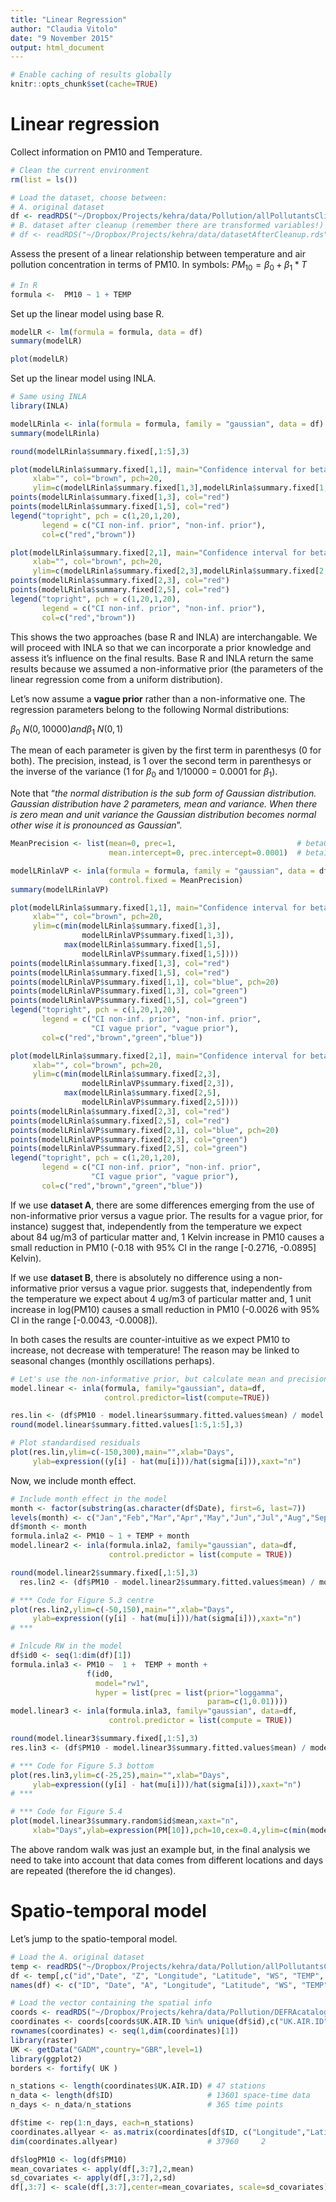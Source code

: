 ```yaml
---
title: "Linear Regression"
author: "Claudia Vitolo"
date: "9 November 2015"
output: html_document
---
```


```r
# Enable caching of results globally
knitr::opts_chunk$set(cache=TRUE)
```

# Linear regression
Collect information on PM10 and Temperature.

```r
# Clean the current environment
rm(list = ls())

# Load the dataset, choose between:
# A. original dataset
df <- readRDS("~/Dropbox/Projects/kehra/data/Pollution/allPollutantsClima.rds")
# B. dataset after cleanup (remember there are transformed variables!)
# df <- readRDS("~/Dropbox/Projects/kehra/data/datasetAfterCleanup.rds")

```

Assess the present of a linear relationship between temperature and air pollution concentration in terms of PM10. In symbols: $PM_{10} = \beta_0 + \beta_1 * T$

```r
# In R
formula <-  PM10 ~ 1 + TEMP
```

Set up the linear model using base R.

```r

modelLR <- lm(formula = formula, data = df)
summary(modelLR)

plot(modelLR)

```

Set up the linear model using INLA.

```r

# Same using INLA
library(INLA)

modelLRinla <- inla(formula = formula, family = "gaussian", data = df)
summary(modelLRinla)

round(modelLRinla$summary.fixed[,1:5],3)

plot(modelLRinla$summary.fixed[1,1], main="Confidence interval for beta0",
     xlab="", col="brown", pch=20,
     ylim=c(modelLRinla$summary.fixed[1,3],modelLRinla$summary.fixed[1,5]))
points(modelLRinla$summary.fixed[1,3], col="red")
points(modelLRinla$summary.fixed[1,5], col="red")
legend("topright", pch = c(1,20,1,20), 
       legend = c("CI non-inf. prior", "non-inf. prior"),
       col=c("red","brown"))

plot(modelLRinla$summary.fixed[2,1], main="Confidence interval for beta1",
     xlab="", col="brown", pch=20,
     ylim=c(modelLRinla$summary.fixed[2,3],modelLRinla$summary.fixed[2,5]))
points(modelLRinla$summary.fixed[2,3], col="red")
points(modelLRinla$summary.fixed[2,5], col="red")
legend("topright", pch = c(1,20,1,20), 
       legend = c("CI non-inf. prior", "non-inf. prior"),
       col=c("red","brown"))

```

This shows the two approaches (base R and INLA) are interchangable. We will proceed with INLA so that we can incorporate a prior knowledge and assess it's influence on the final results. Base R and INLA return the same results because we assumed a non-informative prior (the parameters of the linear regression come from a uniform distribution).

Let's now assume a __vague prior__ rather than a non-informative one. The regression parameters belong to the following Normal distributions:

$\beta_0 ~ N(0,10000) and \beta_1 ~ N(0,1)$

The mean of each parameter is given by the first term in parenthesys (0 for both). The precision, instead, is 1 over the second term in parenthesys or the inverse of the variance (1 for $\beta_0$ and 1/10000 = 0.0001 for $\beta_1$).

Note that "_the normal distribution is the sub form of Gaussian distribution. Gaussian distribution have 2 parameters, mean and variance. When there is zero mean and unit variance the Gaussian distribution becomes normal other wise it is pronounced as Gaussian_".

```r

MeanPrecision <- list(mean=0, prec=1,                           # beta0
                      mean.intercept=0, prec.intercept=0.0001)  # beta1

modelLRinlaVP <- inla(formula = formula, family = "gaussian", data = df, 
                      control.fixed = MeanPrecision)
summary(modelLRinlaVP)

plot(modelLRinla$summary.fixed[1,1], main="Confidence interval for beta0",
     xlab="", col="brown", pch=20,
     ylim=c(min(modelLRinla$summary.fixed[1,3],
                modelLRinlaVP$summary.fixed[1,3]),
            max(modelLRinla$summary.fixed[1,5],
                modelLRinlaVP$summary.fixed[1,5])))
points(modelLRinla$summary.fixed[1,3], col="red")
points(modelLRinla$summary.fixed[1,5], col="red")
points(modelLRinlaVP$summary.fixed[1,1], col="blue", pch=20)
points(modelLRinlaVP$summary.fixed[1,3], col="green")
points(modelLRinlaVP$summary.fixed[1,5], col="green")
legend("topright", pch = c(1,20,1,20), 
       legend = c("CI non-inf. prior", "non-inf. prior",
                  "CI vague prior", "vague prior"),
       col=c("red","brown","green","blue"))

plot(modelLRinla$summary.fixed[2,1], main="Confidence interval for beta1",
     xlab="", col="brown", pch=20,
     ylim=c(min(modelLRinla$summary.fixed[2,3],
                modelLRinlaVP$summary.fixed[2,3]),
            max(modelLRinla$summary.fixed[2,5],
                modelLRinlaVP$summary.fixed[2,5])))
points(modelLRinla$summary.fixed[2,3], col="red")
points(modelLRinla$summary.fixed[2,5], col="red")
points(modelLRinlaVP$summary.fixed[2,1], col="blue", pch=20)
points(modelLRinlaVP$summary.fixed[2,3], col="green")
points(modelLRinlaVP$summary.fixed[2,5], col="green")
legend("topright", pch = c(1,20,1,20), 
       legend = c("CI non-inf. prior", "non-inf. prior",
                  "CI vague prior", "vague prior"),
       col=c("red","brown","green","blue"))

```

If we use __dataset A__, there are some differences emerging from the use of non-informative prior versus a vague prior. The results for a vague prior, for instance) suggest that, independently from the temperature we expect about 84 ug/m3 of particular matter and, 1 Kelvin increase in PM10 causes a small reduction in PM10 (-0.18 with 95% CI in the range [-0.2716, -0.0895] Kelvin).

If we use __dataset B__, there is absolutely no difference using a non-informative prior versus a vague prior. suggests that, independently from the temperature we expect about 4 ug/m3 of particular matter and, 1 unit increase in log(PM10) causes a small reduction in PM10 (-0.0026 with 95% CI in the range [-0.0043, -0.0008]).

In both cases the results are counter-intuitive as we expect PM10 to increase, not decrease with temperature! The reason may be linked to seasonal changes (monthly oscillations perhaps). 

```r
# Let's use the non-informative prior, but calculate mean and precision
model.linear <- inla(formula, family="gaussian", data=df,
                     control.predictor=list(compute=TRUE))

res.lin <- (df$PM10 - model.linear$summary.fitted.values$mean) / model.linear$summary.fitted.values$sd
round(model.linear$summary.fitted.values[1:5,1:5],3)

# Plot standardised residuals
plot(res.lin,ylim=c(-150,300),main="",xlab="Days",
     ylab=expression((y[i] - hat(mu[i]))/hat(sigma[i])),xaxt="n")
```

Now, we include month effect.

```r
# Include month effect in the model
month <- factor(substring(as.character(df$Date), first=6, last=7))
levels(month) <- c("Jan","Feb","Mar","Apr","May","Jun","Jul","Aug","Sep","Oct","Nov","Dec")
df$month <- month
formula.inla2 <- PM10 ~ 1 + TEMP + month
model.linear2 <- inla(formula.inla2, family="gaussian", data=df,
                      control.predictor = list(compute = TRUE))

round(model.linear2$summary.fixed[,1:5],3)
  res.lin2 <- (df$PM10 - model.linear2$summary.fitted.values$mean) / model.linear2$summary.fitted.values$sd

# *** Code for Figure 5.3 centre
plot(res.lin2,ylim=c(-50,150),main="",xlab="Days",
     ylab=expression((y[i] - hat(mu[i]))/hat(sigma[i])),xaxt="n")
# ***

# Inlcude RW in the model
df$id0 <- seq(1:dim(df)[1])
formula.inla3 <- PM10 ~  1 +  TEMP + month +
                 f(id0, 
                   model="rw1", 
                   hyper = list(prec = list(prior="loggamma",
                                            param=c(1,0.01))))
model.linear3 <- inla(formula.inla3, family="gaussian", data=df,
                      control.predictor = list(compute = TRUE))

round(model.linear3$summary.fixed[,1:5],3)
res.lin3 <- (df$PM10 - model.linear3$summary.fitted.values$mean) / model.linear3$summary.fitted.values$sd

# *** Code for Figure 5.3 bottom
plot(res.lin3,ylim=c(-25,25),main="",xlab="Days",
     ylab=expression((y[i] - hat(mu[i]))/hat(sigma[i])),xaxt="n")
# ***

# *** Code for Figure 5.4
plot(model.linear3$summary.random$id$mean,xaxt="n",
     xlab="Days",ylab=expression(PM[10]),pch=10,cex=0.4,ylim=c(min(model.linear3$summary.random$id$"0.025quant"),max(model.linear3$summary.random$id$"0.975quant")))
```

The above random walk was just an example but, in the final analysis we need to take into account that data comes from different locations and days are repeated (therefore the id changes).

# Spatio-temporal model

Let's jump to the spatio-temporal model.

```r
# Load the A. original dataset
temp <- readRDS("~/Dropbox/Projects/kehra/data/Pollution/allPollutantsClima.rds")
df <- temp[,c("id","Date", "Z", "Longitude", "Latitude", "WS", "TEMP", "PM10")]
names(df) <- c("ID", "Date", "A", "Longitude", "Latitude", "WS", "TEMP", "PM10")

# Load the vector containing the spatial info
coords <- readRDS("~/Dropbox/Projects/kehra/data/Pollution/DEFRAcatalogue.rds")
coordinates <- coords[coords$UK.AIR.ID %in% unique(df$id),c("UK.AIR.ID","Longitude","Latitude")]
rownames(coordinates) <- seq(1,dim(coordinates)[1])
library(raster)
UK <- getData("GADM",country="GBR",level=1)
library(ggplot2)
borders <- fortify( UK )

n_stations <- length(coordinates$UK.AIR.ID) # 47 stations
n_data <- length(df$ID)                     # 13601 space-time data
n_days <- n_data/n_stations                 # 365 time points

df$time <- rep(1:n_days, each=n_stations)
coordinates.allyear <- as.matrix(coordinates[df$ID, c("Longitude","Latitude")])
dim(coordinates.allyear)                    # 37960     2

df$logPM10 <- log(df$PM10)
mean_covariates <- apply(df[,3:7],2,mean)
sd_covariates <- apply(df[,3:7],2,sd)
df[,3:7] <- scale(df[,3:7],center=mean_covariates, scale=sd_covariates)


```

